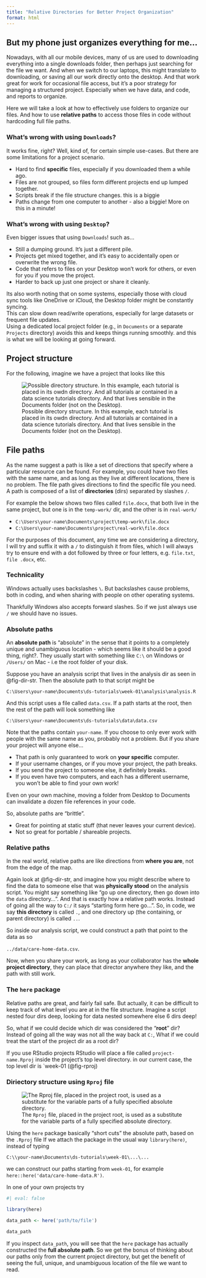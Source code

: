 ```yaml
---
title: "Relative Directories for Better Project Organization"
format: html
---
```


## But my phone just organizes everything for me...

Nowadays, with all our mobile devices, many of us are used to downloading everything into a single downloads folder, then perhaps just searching for the file we want.
And when we switch to our laptops, this might translate to downloading, or saving all our work directly onto the desktop.
And that work great for work for occasional file access, but it's a poor strategy for managing a structured project.
Especially when we have data, and code, and reports to organize.

Here we will take a look at how to effectively use folders to organize our files.
And how to use __relative paths__ to access those files in code without hardcoding full file paths.


### What's wrong with using `Downloads`?

It works fine, right?
Well, kind of, for certain simple use-cases.
But there are some limitations for a project scenario.

- Hard to find __specific__ files, especially if you downloaded them a while ago.
- Files are not grouped, so files form different projects end up lumped together.
- Scripts break if the file structure changes. this is a biggie
- Paths change from one computer to another - also a biggie! More on this in a minute!

### What's wrong with using `Desktop`?

Even bigger issues that using `Downloads`!
such as...

- Still a dumping ground. It's just a different pile.
- Projects get mixed together, and it's easy to accidentally open or overwrite the wrong file.
- Code that refers to files on your Desktop won't work for others, or even for you if you move the project.
- Harder to back up just one project or share it cleanly.

Its also worth noting that on some systems, especially those with cloud sync tools like OneDrive or iCloud, the Desktop folder might be constantly syncing.  
This can slow down read/write operations, especially for large datasets or frequent file updates.  
Using a dedicated local project folder (e.g., in `Documents` or a separate `Projects` directory) avoids this and keeps things running smoothly.
and this is what we will be looking at going forward.


## Project structure

For the following, imagine we have a project that looks like this

![Possible directory structure. In this example, each tutorial is placed in its owdn directory. And all tutorials ar contained in a data science tutorials directory. And that lives sensible in the Documents folder (not on the Desktop).](images/ug-dir-str-small.png){#fig-dir-str fig-align=left}


## File paths

As the name suggest a path is like a set of directions that specify where a particular resource can be found.
For example, you could have two files with the same name, and as long as they live at different locations, there is no problem.
The file path gives directions to find the specific file you need.
A path is composed of a list of __directories__ (dirs) separated by slashes `/`.

For example the below shows two files called `file.docx`, that both live in the same project, but one is in the `temp-work/` dir, and the other is in `real-work/`

- `C:\Users\your-name\Documents\project\temp-work\file.docx`  
- `C:\Users\your-name\Documents\project\real-work\file.docx`

For the purposes of this document, any time we are considering a directory, I will try and suffix it with a `/` to distinguish it from files, which I will always try to ensure end with a dot followed by three or four letters, e.g. `file.txt`, `file .docx`, etc.

:::{.callout-tip icon='false' collapse=true}
### Technicality

Windows actually uses backslashes `\`.
But backslashes cause problems, both in coding, and when sharing with people on other operating systems.

Thankfully Windows also accepts forward slashes.
So if we just always use `/` we should have no issues.
:::



### Absolute paths

An __absolute path__  is "absolute" in the sense that it points to a completely unique and unambiguous location - which seems like it should be a good thing, right?.
They usually start with something like `C:\` on Windows or `/Users/` on Mac - i.e the root folder of your disk.

Suppose you have an analysis script that lives in the analysis dir as seen in @fig-dir-str.
Then the absolute path to that script might be

`C:\Users\your-name\Documents\ds-tutorials\week-01\analysis\analysis.R`

And this script uses a file called `data.csv`.
If a path starts at the root, then the rest of the path will look something like

`C:\Users\your-name\Documents\ds-tutorials\data\data.csv`  

Note that the paths contain `your-name`.
If you choose to only ever work with people with the same name as you, probably not a problem.
But if you share your project will anyone else...

- That path is only guaranteed to work on __your specific__ computer.
- If your username changes, or if you move your project, the path breaks.
- If you send the project to someone else, it definitely breaks.
- If you even have two computers, and each has a different username, you won't be able to find your own work!

Even on your own machine, moving a folder from Desktop to Documents can invalidate a dozen file references in your code.

So, absolute paths are "brittle".

- Great for pointing at static stuff (that never leaves your current device).
- Not so great for portable / shareable projects.  



### Relative paths

In the real world, relative paths are like directions from __where you are__, not from the edge of the map.

Again look at @fig-dir-str, and imagine how you might describe where to find the data to someone else that was __physically stood__ on the analysis script.
You might say something like "go up one directory, then go down into the `data` directory...".
And that is exactly how a relative path works.
Instead of going all the way to `C:/` it says "starting form here go...".
So, in code, we say __this directory__ is called `.`, and one directory up (the containing, or parent directory) is called `..`.

So inside our analysis script, we could construct a path that point to the data as so

`../data/care-home-data.csv`.

Now, when you share your work, as long as your collaborator has the __whole project directory__, they can place that director anywhere they like, and the path with still work.


### The `here` package

Relative paths are great, and fairly fail safe.
But actually, it can be difficult to keep track of what level you are at in the file structure.
Imagine a script nested four dirs deep, looking for data nested somewhere else 6 dirs deep!

So, what if we could decide which dir was considered the "__root__" dir?
Instead of going all the way was not all the way back at `C:`, What if we could treat the start of the project dir as a root dir?

If you use RStudio projects RStudio will place a file called `project-name.Rproj` inside the project's top level directory.
in our current case, the top level dir is `week-01 (@fig-rproj)

:::{.callout-tip icon='false' collapse=true}
### Diriectory structure using `Rproj` file

![The `Rproj` file, placed in the project root, is used as a substitute for the variable parts of a fully specified absolute directory.](images/ug-dir-str-rproj-small.png){#fig-rproj fig-align=left}
:::


Using the `here` package basically "short cuts" the absolute path, based on the `.Rproj` file
If we attach the package in the usual way `library(here)`, instead of typing

`C:\\your-name\Documents\ds-tutorials\week-01\...\...`

we can construct our paths starting from `week-01`, for example `here::here('data/care-home-data.R')`.

In one of your own projects try

```r
#| eval: false

library(here)

data_path <- here('path/to/file')

data_path

```

If you inspect `data_path`, you will see that the `here` package has actually constructed the __full absolute path__.
So we get the bonus of thinking about our paths only from the current project directory, but get the benefit of seeing the full, unique, and unambiguous location of the file we want to read.

